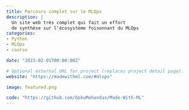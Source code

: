 ```yaml
---
title: Parcours complet sur le MLOps
description: |
  Un site web très complet qui fait un effort
  de synthèse sur l'écosystème foisonnant du MLOps
categories:
- Python
- MLOps
- course

date: "2023-02-01T00:00:00Z"

# Optional external URL for project (replaces project detail page).
website: "https://madewithml.com/#mlops"

image: featured.png

code: "https://github.com/GokuMohandas/Made-With-ML"
---
```


